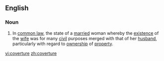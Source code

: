 ==English==

===Noun===
{{en-noun}}

#{{legal}} In [[common law]], the state of a [[married]] woman whereby the [[existence]] of the [[wife]] was for many [[civil]] purposes merged with that of her [[husband]], particularly with regard to [[ownership]] of [[property]].

[[vi:coverture]]
[[zh:coverture]]